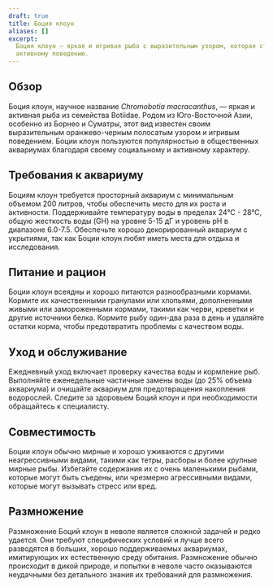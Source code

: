 ```yaml
---
draft: true
title: Боция клоун
aliases: []
excerpt:
  Боция клоун — яркая и игривая рыба с выразительным узором, которая станет украшением любого аквариума благодаря своему
  активному поведению.
---
```


## Обзор

Боция клоун, научное название _Chromobotia macracanthus_, — яркая и активная рыба из семейства Botiidae. Родом из
Юго-Восточной Азии, особенно из Борнео и Суматры, этот вид известен своим выразительным оранжево-черным полосатым узором
и игривым поведением. Боции клоун пользуются популярностью в общественных аквариумах благодаря своему социальному и
активному характеру.

## Требования к аквариуму

Боциям клоун требуется просторный аквариум с минимальным объемом 200 литров, чтобы обеспечить место для их роста и
активности. Поддерживайте температуру воды в пределах 24°C - 28°C, общую жесткость воды (GH) на уровне 5-15 дГ и уровень
pH в диапазоне 6.0-7.5. Обеспечьте хорошо декорированный аквариум с укрытиями, так как Боции клоун любят иметь места для
отдыха и исследования.

## Питание и рацион

Боции клоун всеядны и хорошо питаются разнообразными кормами. Кормите их качественными гранулами или хлопьями,
дополненными живыми или замороженными кормами, такими как черви, креветки и другие источники белка. Кормите рыбу
один-два раза в день и удаляйте остатки корма, чтобы предотвратить проблемы с качеством воды.

## Уход и обслуживание

Ежедневный уход включает проверку качества воды и кормление рыб. Выполняйте еженедельные частичные замены воды (до 25%
объема аквариума) и очищайте аквариум для предотвращения накопления водорослей. Следите за здоровьем Боций клоун и при
необходимости обращайтесь к специалисту.

## Совместимость

Боции клоун обычно мирные и хорошо уживаются с другими неагрессивными видами, такими как тетры, расборы и более крупные
мирные рыбы. Избегайте содержания их с очень маленькими рыбами, которые могут быть съедены, или чрезмерно агрессивными
видами, которые могут вызывать стресс или вред.

## Размножение

Размножение Боций клоун в неволе является сложной задачей и редко удается. Они требуют специфических условий и лучше
всего разводятся в больших, хорошо поддерживаемых аквариумах, имитирующих их естественную среду обитания. Размножение
обычно происходит в дикой природе, и попытки в неволе часто оказываются неудачными без детального знания их требований
для размножения.
